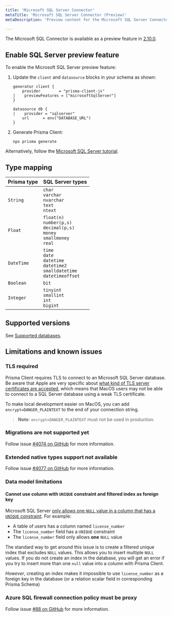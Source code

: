 ```yaml
---
title: 'Microsoft SQL Server Connector'
metaTitle: 'Microsoft SQL Server Connector (Preview)'
metaDescription: 'Preview content for the Microsoft SQL Server Connector.'

---
```


<TopBlock>

The Microsoft SQL Connector is available as a preview feature in [2.10.0](https://github.com/prisma/prisma/releases/tag/2.10.0).

</TopBlock>

## Enable SQL Server preview feature

To enable the Microsoft SQL Server preview feature:

1. Update the `client` and `datasource` blocks in your schema as shown:

    ```prisma file=prisma/schema.prisma
    generator client {
        provider        = "prisma-client-js"
    |    previewFeatures = ["microsoftSqlServer"]
    }

    datasource db {
    |    provider = "sqlserver"
        url      = env("DATABASE_URL")
    }
    ```

1. Generate Prisma Client:

    ```terminal
    npx prisma generate
    ```

Alternatively, follow the [Microsoft SQL Server tutorial](sql-server-start-from-scratch).

## Type mapping

| **Prisma type** | **SQL Server types** |
|-----------------|-----------------|
| `String`        | `char`<br />`varchar`<br />`nvarchar`<br />`text`<br />`ntext` |
| `Float`         | `float(n)`<br />`number(p,s)`<br />`decimal(p,s)`<br />`money`<br />`smallmoney`<br />`real` |
| `DateTime`      | `time`<br />`date`<br />`datetime`<br />`datetime2`<br />`smalldatetime`<br />`datetimeoffset` |
| `Boolean`       | `bit`
| `Integer`       | `tinyint`<br />`smallint`<br />`int`<br />`bigint`

## Supported versions

See [Supported databases](../../../../more/supported-databases#preview).

## Limitations and known issues

### TLS required

Prisma Client requires TLS to connect to an Microsoft SQL Server database. Be aware that Apple are very specific about [what kind of TLS server certificates are accepted](https://support.apple.com/en-ca/HT210176), which means that MacOS users may not be able to connect to a SQL Server database using a weak TLS certificate.

To make local development easier on MacOS, you can add `encrypt=DANGER_PLAINTEXT` to the end of your connection string.

> **Note**: `encrypt=DANGER_PLAINTEXT` must not be used in production.

###  Migrations are not supported yet

Follow issue [#4074 on GitHub](https://github.com/prisma/prisma/issues/4074) for more information.

### Extended native types support not available

Follow issue [#4077 on GitHub](https://github.com/prisma/prisma/issues/4077) for more information.

### Data model limitations

#### Cannot use column with `UNIQUE` constraint and filtered index as foreign key

Microsoft SQL Server [only allows one `NULL` value in a column that has a `UNIQUE` constraint](https://docs.microsoft.com/en-us/sql/relational-databases/tables/unique-constraints-and-check-constraints?view=sql-server-ver15#Unique). For example:

* A table of users has a column named `license_number`
* The `license_number` field has a `UNIQUE` constraint
* The `license_number` field only allows **one** `NULL` value

The standard way to get around this issue is to create a filtered unique index that excludes `NULL` values. This allows you to insert multiple `NULL` values. If you do not create an index in the database, you will get an error if you try to insert more than one `null` value into a column with Prisma Client.

*However*, creating an index makes it impossible to use `license_number` as a foreign key in the database (or a relation scalar field in corresponding Prisma Schema)

### Azure SQL firewall connection policy must be proxy

Follow issue [#88 on GitHub](https://github.com/prisma/tiberius/issues/88) for more information.
